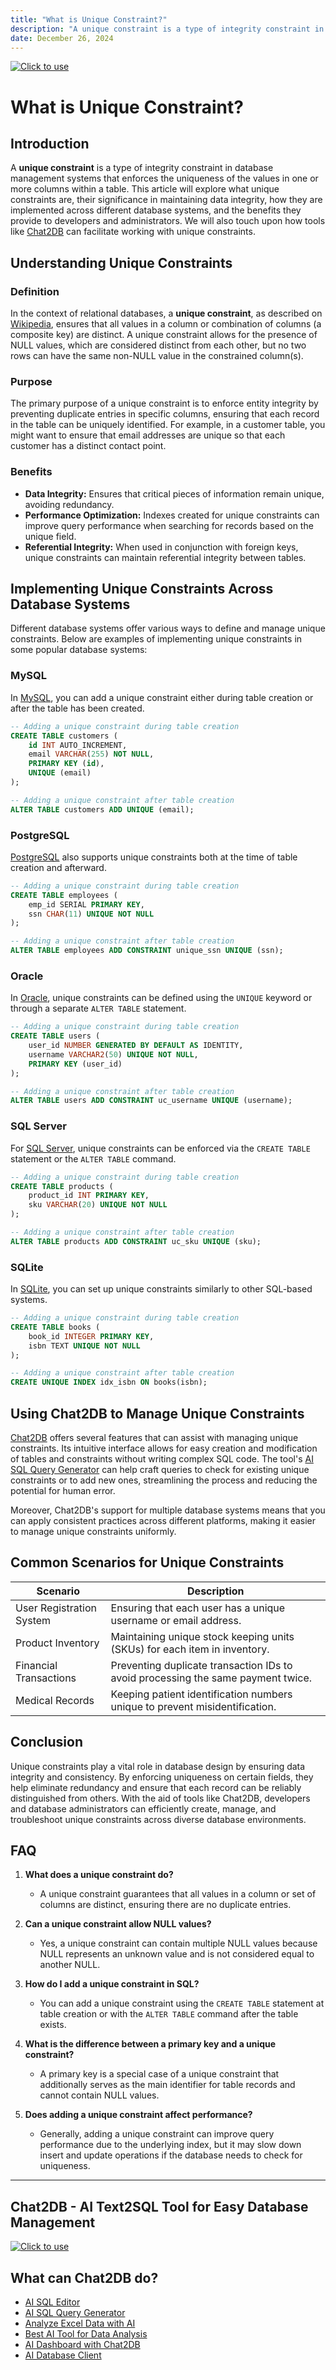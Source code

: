 ```yaml
---
title: "What is Unique Constraint?"
description: "A unique constraint is a type of integrity constraint in database management systems that enforces the uniqueness of the values in one or more columns within a table."
date: December 26, 2024
---
```

[![Click to use](/image/blog/bg/chat2db1.png)](https://app.chat2db.ai/)
# What is Unique Constraint?

## Introduction

A **unique constraint** is a type of integrity constraint in database management systems that enforces the uniqueness of the values in one or more columns within a table. This article will explore what unique constraints are, their significance in maintaining data integrity, how they are implemented across different database systems, and the benefits they provide to developers and administrators. We will also touch upon how tools like [Chat2DB](https://chat2db.ai) can facilitate working with unique constraints.

## Understanding Unique Constraints

### Definition

In the context of relational databases, a **unique constraint**, as described on [Wikipedia](https://en.wikipedia.org/wiki/Unique_constraint), ensures that all values in a column or combination of columns (a composite key) are distinct. A unique constraint allows for the presence of NULL values, which are considered distinct from each other, but no two rows can have the same non-NULL value in the constrained column(s).

### Purpose

The primary purpose of a unique constraint is to enforce entity integrity by preventing duplicate entries in specific columns, ensuring that each record in the table can be uniquely identified. For example, in a customer table, you might want to ensure that email addresses are unique so that each customer has a distinct contact point.

### Benefits

- **Data Integrity:** Ensures that critical pieces of information remain unique, avoiding redundancy.
- **Performance Optimization:** Indexes created for unique constraints can improve query performance when searching for records based on the unique field.
- **Referential Integrity:** When used in conjunction with foreign keys, unique constraints can maintain referential integrity between tables.

## Implementing Unique Constraints Across Database Systems

Different database systems offer various ways to define and manage unique constraints. Below are examples of implementing unique constraints in some popular database systems:

### MySQL

In [MySQL](https://chat2db.ai/client/mysql), you can add a unique constraint either during table creation or after the table has been created.

```sql
-- Adding a unique constraint during table creation
CREATE TABLE customers (
    id INT AUTO_INCREMENT,
    email VARCHAR(255) NOT NULL,
    PRIMARY KEY (id),
    UNIQUE (email)
);

-- Adding a unique constraint after table creation
ALTER TABLE customers ADD UNIQUE (email);
```

### PostgreSQL

[PostgreSQL](https://chat2db.ai/client/postgresql) also supports unique constraints both at the time of table creation and afterward.

```sql
-- Adding a unique constraint during table creation
CREATE TABLE employees (
    emp_id SERIAL PRIMARY KEY,
    ssn CHAR(11) UNIQUE NOT NULL
);

-- Adding a unique constraint after table creation
ALTER TABLE employees ADD CONSTRAINT unique_ssn UNIQUE (ssn);
```

### Oracle

In [Oracle](https://chat2db.ai/client/oracle), unique constraints can be defined using the `UNIQUE` keyword or through a separate `ALTER TABLE` statement.

```sql
-- Adding a unique constraint during table creation
CREATE TABLE users (
    user_id NUMBER GENERATED BY DEFAULT AS IDENTITY,
    username VARCHAR2(50) UNIQUE NOT NULL,
    PRIMARY KEY (user_id)
);

-- Adding a unique constraint after table creation
ALTER TABLE users ADD CONSTRAINT uc_username UNIQUE (username);
```

### SQL Server

For [SQL Server](https://chat2db.ai/client/sqlserver), unique constraints can be enforced via the `CREATE TABLE` statement or the `ALTER TABLE` command.

```sql
-- Adding a unique constraint during table creation
CREATE TABLE products (
    product_id INT PRIMARY KEY,
    sku VARCHAR(20) UNIQUE NOT NULL
);

-- Adding a unique constraint after table creation
ALTER TABLE products ADD CONSTRAINT uc_sku UNIQUE (sku);
```

### SQLite

In [SQLite](https://chat2db.ai/client/sqlite), you can set up unique constraints similarly to other SQL-based systems.

```sql
-- Adding a unique constraint during table creation
CREATE TABLE books (
    book_id INTEGER PRIMARY KEY,
    isbn TEXT UNIQUE NOT NULL
);

-- Adding a unique constraint after table creation
CREATE UNIQUE INDEX idx_isbn ON books(isbn);
```

## Using Chat2DB to Manage Unique Constraints

[Chat2DB](https://chat2db.ai) offers several features that can assist with managing unique constraints. Its intuitive interface allows for easy creation and modification of tables and constraints without writing complex SQL code. The tool's [AI SQL Query Generator](https://chat2db.ai/feature/ai-sql-query-generator) can help craft queries to check for existing unique constraints or to add new ones, streamlining the process and reducing the potential for human error.

Moreover, Chat2DB's support for multiple database systems means that you can apply consistent practices across different platforms, making it easier to manage unique constraints uniformly.

## Common Scenarios for Unique Constraints

| Scenario                             | Description                                                                 |
|--------------------------------------|-----------------------------------------------------------------------------|
| User Registration System             | Ensuring that each user has a unique username or email address.             |
| Product Inventory                    | Maintaining unique stock keeping units (SKUs) for each item in inventory.   |
| Financial Transactions               | Preventing duplicate transaction IDs to avoid processing the same payment twice. |
| Medical Records                      | Keeping patient identification numbers unique to prevent misidentification. |

## Conclusion

Unique constraints play a vital role in database design by ensuring data integrity and consistency. By enforcing uniqueness on certain fields, they help eliminate redundancy and ensure that each record can be reliably distinguished from others. With the aid of tools like Chat2DB, developers and database administrators can efficiently create, manage, and troubleshoot unique constraints across diverse database environments.

## FAQ

1. **What does a unique constraint do?**
   - A unique constraint guarantees that all values in a column or set of columns are distinct, ensuring there are no duplicate entries.

2. **Can a unique constraint allow NULL values?**
   - Yes, a unique constraint can contain multiple NULL values because NULL represents an unknown value and is not considered equal to another NULL.

3. **How do I add a unique constraint in SQL?**
   - You can add a unique constraint using the `CREATE TABLE` statement at table creation or with the `ALTER TABLE` command after the table exists.

4. **What is the difference between a primary key and a unique constraint?**
   - A primary key is a special case of a unique constraint that additionally serves as the main identifier for table records and cannot contain NULL values.

5. **Does adding a unique constraint affect performance?**
   - Generally, adding a unique constraint can improve query performance due to the underlying index, but it may slow down insert and update operations if the database needs to check for uniqueness.

---

## Chat2DB - AI Text2SQL Tool for Easy Database Management

[![Click to use](/image/blog/chat2db.png)](https://app.chat2db.ai/)

## What can Chat2DB do?

- [AI SQL Editor](https://chat2db.ai/feature/AI%20SQL%20Editor)
- [AI SQL Query Generator](https://chat2db.ai/feature/AI%20SQL%20Query%20Generator)
- [Analyze Excel Data with AI](https://chat2db.ai/feature/Analyze%20Excel%20Data%20with%20AI)
- [Best AI Tool for Data Analysis](https://chat2db.ai/feature/Best%20AI%20Tool%20for%20Data%20Analysis)
- [AI Dashboard with Chat2DB](https://chat2db.ai/feature/AI%20Dashboard%20with%20Chat2DB)
- [AI Database Client](https://chat2db.ai/feature/AI%20Database%20Client)
